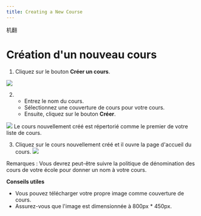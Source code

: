 ```yaml
--- 
title: Creating a New Course
--- 
```



机翻
# Création d'un nouveau cours 
 
 1. Cliquez sur le bouton **Créer un cours**. 
 
 ![](/Img/ulearning/teacher/prepare01.png) 

 2. - Entrez le nom du cours. 
    - Sélectionnez une couverture de cours pour votre cours. 
    - Ensuite, cliquez sur le bouton **Créer**. 
 
 ![](/Img/ulearning/teacher/prepare02.png) 
 Le cours nouvellement créé est répertorié comme le premier de votre liste de cours. 
 
 3. Cliquez sur le cours nouvellement créé et il ouvre la page d'accueil du cours. 
 ![](/Img/ulearning/teacher/prepare03.png) 
 
 <Callout type="info" emoji="💡">
  Remarques : Vous devrez peut-être suivre la politique de dénomination des cours de votre école pour donner un nom à votre cours. 
</Callout>
 
 
 **Conseils utiles** 
 - Vous pouvez télécharger votre propre image comme couverture de cours. 
 - Assurez-vous que l'image est dimensionnée à 800px * 450px.



